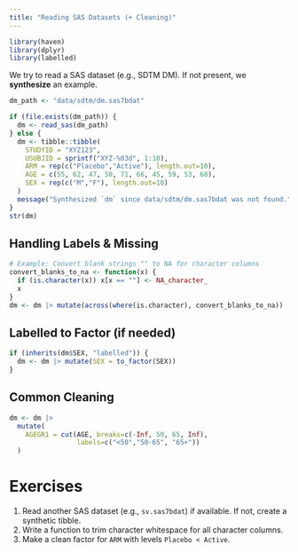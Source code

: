 ```yaml
---
title: "Reading SAS Datasets (+ Cleaning)"
---
```


```r
library(haven)
library(dplyr)
library(labelled)
```

We try to read a SAS dataset (e.g., SDTM DM). If not present, we **synthesize** an example.

```r
dm_path <- "data/sdtm/dm.sas7bdat"

if (file.exists(dm_path)) {
  dm <- read_sas(dm_path)
} else {
  dm <- tibble::tibble(
    STUDYID = "XYZ123",
    USUBJID = sprintf("XYZ-%03d", 1:10),
    ARM = rep(c("Placebo","Active"), length.out=10),
    AGE = c(55, 62, 47, 50, 71, 66, 45, 59, 53, 68),
    SEX = rep(c("M","F"), length.out=10)
  )
  message("Synthesized `dm` since data/sdtm/dm.sas7bdat was not found.")
}
str(dm)
```

## Handling Labels & Missing
```r
# Example: Convert blank strings "" to NA for character columns
convert_blanks_to_na <- function(x) {
  if (is.character(x)) x[x == ""] <- NA_character_
  x
}
dm <- dm |> mutate(across(where(is.character), convert_blanks_to_na))
```

## Labelled to Factor (if needed)
```r
if (inherits(dm$SEX, "labelled")) {
  dm <- dm |> mutate(SEX = to_factor(SEX))
}
```

## Common Cleaning
```r
dm <- dm |>
  mutate(
    AGEGR1 = cut(AGE, breaks=c(-Inf, 50, 65, Inf),
                 labels=c("<50","50-65", "65+"))
  )
```

# Exercises
1. Read another SAS dataset (e.g., `sv.sas7bdat`) if available. If not, create a synthetic tibble.
2. Write a function to trim character whitespace for all character columns.
3. Make a clean factor for `ARM` with levels `Placebo < Active`.
